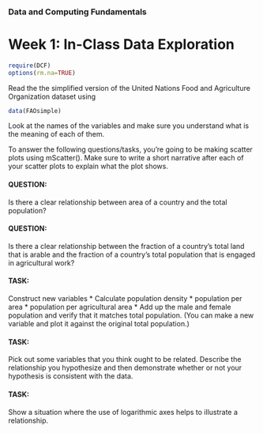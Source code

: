 ### Data and Computing Fundamentals

Week 1: In-Class Data Exploration
================

```r
require(DCF)
options(rm.na=TRUE)
```

Read the the simplified version of the United Nations Food and Agriculture Organization dataset using
```r
data(FAOsimple)
```
Look at the names of the variables and make sure you understand what is the meaning of each of them.

To answer the following questions/tasks, you're going to be making scatter plots using mScatter().  Make sure to write a short narrative after each of your scatter plots to explain what the plot shows.

#### QUESTION:

Is there a clear relationship between area of a country and the total population?

#### QUESTION:

Is there a clear relationship between the fraction of a country's total land that is arable and the fraction of a country's total population that is engaged in agricultural work?

#### TASK:

Construct new variables
* Calculate population density
    * population per area
    * population per agricultural area
* Add up the male and female population and verify that it matches total population.  (You can make a new variable and plot it against the original total population.)


#### TASK:

Pick out some variables that you think ought to be related.  Describe the relationship you hypothesize and then demonstrate whether or not your hypothesis is consistent with the data.

#### TASK:

Show a situation where the use of logarithmic axes helps to illustrate a relationship.


